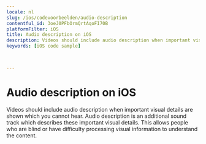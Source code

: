 ```yaml
---
locale: nl
slug: /ios/codevoorbeelden/audio-description
contentful_id: 3oeJ0PFbOrmQrtAqoFI70B
platformFilter: iOS
title: Audio description on iOS
description: Videos should include audio description when important visual details are shown which you cannot hear.
keywords: [iOS code sample]


	
---
```


# Audio description on iOS

Videos should include audio description when important visual details are shown which you cannot hear. Audio description is an additional sound track which describes these important visual details. This allows people who are blind or have difficulty processing visual information to understand the content.

<CodeSample id="media-audio-description" locale="nl" platform="ios"/>